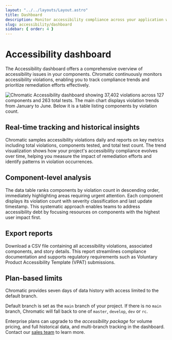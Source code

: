 ```yaml
---
layout: "../../layouts/Layout.astro"
title: Dashboard
description: Monitor accessibility compliance across your application with Chromatic's dashboard
slug: accessibility/dashboard
sidebar: { order: 4 }
---
```



# Accessibility dashboard

<A11yBeta />

The Accessibility dashboard offers a comprehensive overview of accessibility issues in your components. Chromatic continuously monitors accessibility violations, enabling you to track compliance trends and prioritize remediation efforts effectively.

![Chromatic Accessibility dashboard showing 37,402 violations across 127 components and 263 total tests. The main chart displays violation trends from January to June. Below it is a table listing components by violation count.](../../images/a11y/accessibility-dashboard.png)

## Real-time tracking and historical insights

Chromatic samples accessibility violations daily and reports on key metrics including total violations, components tested, and total test count. The trend visualization shows how your project's accessibility compliance evolves over time, helping you measure the impact of remediation efforts and identify patterns in violation occurrences.

## Component-level analysis

The data table ranks components by violation count in descending order, immediately highlighting areas requiring urgent attention. Each component displays its violation count with severity classification and last update timestamp. This systematic approach enables teams to address accessibility debt by focusing resources on components with the highest user impact first.

## Export reports

Download a CSV file containing all accessibility violations, associated components, and story details. This report streamlines compliance documentation and supports regulatory requirements such as Voluntary Product Accessibility Template (VPAT) submissions.

## Plan-based limits

Chromatic provides seven days of data history with access limited to the default branch.

Default branch is set as the `main` branch of your project. If there is no `main` branch, Chromatic will fall back to one of `master`, `develop`, `dev` or `rc`.

Enterprise plans can upgrade to the _accessibility package_ for volume pricing, and full historical data, and multi-branch tracking in the dashboard. Contact our [sales team](https://www.chromatic.com/sales) to learn more.
